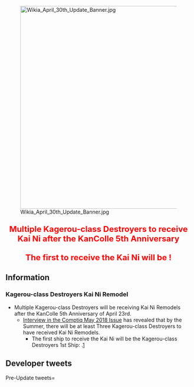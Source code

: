 [[File:Wikia_April_30th_Update_Banner.jpg|center|550px|frameless|link=]]

<div style="font-size:22px; color:red; text-align:center; font-weight:bold; margin:25px 0px 10px 0px;">Multiple Kagerou-class Destroyers to receive Kai Ni after the KanColle 5th Anniversary</div>
<div style="font-size:22px; color:red; text-align:center; font-weight:bold; margin:25px 0px 10px 0px;">The first to receive the Kai Ni will be {{ShipLink|Kagerou}}!</div>

==Information==
===Kagerou-class Destroyers Kai Ni Remodel===
*Multiple Kagerou-class Destroyers will be receiving Kai Ni Remodels after the KanColle 5th Anniversary of April 23rd.
**[[Thread:658172|Interview in the Comptiq May 2018 Issue]] has revealed that by the Summer, there will be at least Three Kagerou-class Destroyers to have received Kai Ni Remodels.
***The first ship to receive the Kai Ni will be the Kagerou-class Destroyers 1st Ship: {{ShipLink|Kagerou}}.[http://kancolle.doorblog.jp/archives/53283278.html]

== Developer tweets ==
<tabber>Pre-Update tweets=
{{MultiTweet
|MultiTweetID = preUpdate
|color = #ace
|title = Pre Update

|link01 = https://twitter.com/KanColle_STAFF/status/978069976639725568
|JP01 = 来月【4/23(月)】で「艦これ」は、まさかの五周年を迎えます！提督の皆さん、本当にありがとうございました！「五周年」以降は、陽炎型駆逐艦、その複数の改二改装を予定していますが…その前に！前級の艦隊型駆逐艦一隻の改二改装を実装すべく、現在準備を進めています。こちらもお楽しみに！
|EN01 = Next month on April 23rd Monday, although first unexpected, KanColle will be reaching its 5th Anniversary!
Admirals, thank you very much!
After the 5th Anniversary, multiple Kagerou-class Destroyers are scheduled to receive Kai Ni remodels, but before that!
We are currently under the preparation to release the Kai Ni Remodel of a certain Fleet-type Destroyer of the previous class.
Please look forward to this update as well! 
|TL01 = [[User:Shinhwalee|Shinhwalee]]

|link02 = https://twitter.com/KanColle_STAFF/status/983143320871288832
|JP02 = 現在「艦これ」運営鎮守府では、今春の実装に向けて、レイテ沖海戦において護衛空母を護るために栗田艦隊主力と激しく戦った護衛駆逐艦の実装、そして艦隊型駆逐艦の精鋭、甲型駆逐艦と呼ばれた駆逐艦、その何隻かの改二改装の準備を進めています。
|EN02 = Currently KanColle Development Team is preparing for the release of a Destroyer Escort who had fought hard against the Kurita Fleet during the Battle of Leyte Gulf to protect the Escort Carriers, and for the releases of 2nd Remodels of multiple Elite A-Type Fleet Destroyers.     
|TL02 = [[User:Shinhwalee|Shinhwalee]]
}}
</tabber> <ac_metadata title="Coming Soon: Kagerou &amp; Her Sisters&#039; Kai Ni" notify_everyone="1523900316"> </ac_metadata>